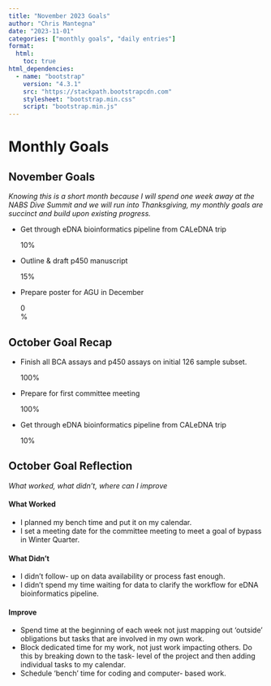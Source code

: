 ```yaml
---
title: "November 2023 Goals"
author: "Chris Mantegna"
date: "2023-11-01"
categories: ["monthly goals", "daily entries"]
format:
  html:
    toc: true
html_dependencies:
  - name: "bootstrap"
    version: "4.3.1"
    src: "https://stackpath.bootstrapcdn.com"
    stylesheet: "bootstrap.min.css"
    script: "bootstrap.min.js"
---
```


# Monthly Goals

## November Goals

*Knowing this is a short month because I will spend one week away at the
NABS Dive Summit and we will run into Thanksgiving, my monthly goals are
succinct and build upon existing progress.*

- Get through eDNA bioinformatics pipeline from CALeDNA trip <div class="progress">
  <div class="progress-bar" role="progressbar" style="width: 10%;" aria-valuenow="75" aria-valuemin="0" aria-valuemax="100">10%</div>
</div>

-   Outline & draft p450 manuscript

    ::: progress
    ::: {.progress-bar role="progressbar" style="width: 15%;" aria-valuenow="50" aria-valuemin="0" aria-valuemax="100"}
    15%
    :::
    :::

-   Prepare poster for AGU in December

    ::: progress
    ::: {.progress-bar role="progressbar" style="width: 0%;" aria-valuenow="0" aria-valuemin="0" aria-valuemax="100"}
    0%
    :::
    :::

## October Goal Recap

-   Finish all BCA assays and p450 assays on initial 126 sample subset.

    ::: progress
    ::: {.progress-bar role="progressbar" style="width: 100%;" aria-valuenow="100" aria-valuemin="0" aria-valuemax="100"}
    100%
    :::
    :::

-   Prepare for first committee meeting

    ::: progress
    ::: {.progress-bar role="progressbar" style="width: 100%;" aria-valuenow="100" aria-valuemin="0" aria-valuemax="100"}
    100%
    :::
    :::

-   Get through eDNA bioinformatics pipeline from CALeDNA trip

    ::: progress
    ::: {.progress-bar role="progressbar" style="width: 10%;" aria-valuenow="10" aria-valuemin="0" aria-valuemax="100"}
    10%
    :::
    :::

## October Goal Reflection

*What worked, what didn't, where can I improve*

#### What Worked

-   I planned my bench time and put it on my calendar.
-   I set a meeting date for the committee meeting to meet a goal of
    bypass in Winter Quarter.

#### What Didn't

-   I didn't follow- up on data availability or process fast enough.\
-   I didn't spend my time waiting for data to clarify the workflow for
    eDNA bioinformatics pipeline.

#### Improve

-   Spend time at the beginning of each week not just mapping out
    'outside' obligations but tasks that are involved in my own work.
-   Block dedicated time for my work, not just work impacting others. Do
    this by breaking down to the task- level of the project and then
    adding individual tasks to my calendar.
-   Schedule 'bench' time for coding and computer- based work.
